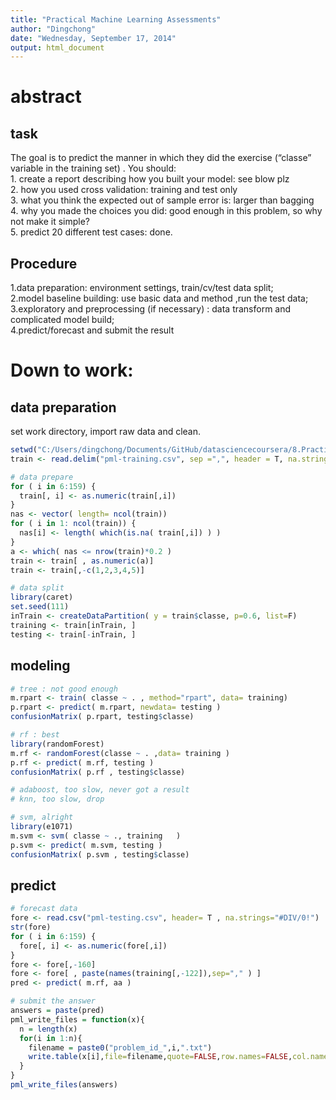 ```yaml
---
title: "Practical Machine Learning Assessments"
author: "Dingchong"
date: "Wednesday, September 17, 2014"
output: html_document
---
```


# abstract
## task
The goal is to predict the manner in which they did the exercise ("classe" variable in the training set) . You should:   
1. create a report describing how you built your model: see blow plz   
2. how you used cross validation: training and test only    
3. what you think the expected out of sample error is: larger than bagging    
4. why you made the choices you did: good enough in this problem, so why not make it simple?    
5. predict 20 different test cases: done.    

## Procedure   
1.data preparation: environment settings, train/cv/test data split;    
2.model baseline building: use basic data and method ,run the test data;   
3.exploratory and preprocessing (if necessary) : data transform and complicated model build;    
4.predict/forecast and submit the result

# Down to work:
## data preparation 
set work directory, import raw data and clean. 
```r
setwd("C:/Users/dingchong/Documents/GitHub/datasciencecoursera/8.Practical Machine Learning/homework")
train <- read.delim("pml-training.csv", sep =",", header = T, na.strings="#DIV/0!")

# data prepare
for ( i in 6:159) {
  train[, i] <- as.numeric(train[,i])
}
nas <- vector( length= ncol(train))
for ( i in 1: ncol(train)) {
  nas[i] <- length( which(is.na( train[,i]) ) )
}
a <- which( nas <= nrow(train)*0.2 ) 
train <- train[ , as.numeric(a)]
train <- train[,-c(1,2,3,4,5)]

# data split
library(caret)
set.seed(111)
inTrain <- createDataPartition( y = train$classe, p=0.6, list=F)
training <- train[inTrain, ]
testing <- train[-inTrain, ]
```

## modeling 
```r
# tree : not good enough
m.rpart <- train( classe ~ . , method="rpart", data= training)
p.rpart <- predict( m.rpart, newdata= testing )
confusionMatrix( p.rpart, testing$classe)

# rf : best
library(randomForest)
m.rf <- randomForest(classe ~ . ,data= training )
p.rf <- predict( m.rf, testing )
confusionMatrix( p.rf , testing$classe)

# adaboost, too slow, never got a result
# knn, too slow, drop

# svm, alright
library(e1071)
m.svm <- svm( classe ~ ., training   )
p.svm <- predict( m.svm, testing )
confusionMatrix( p.svm , testing$classe)

```

## predict
```r
# forecast data
fore <- read.csv("pml-testing.csv", header= T , na.strings="#DIV/0!")
str(fore)
for ( i in 6:159) {
  fore[, i] <- as.numeric(fore[,i])
}
fore <- fore[,-160]
fore <- fore[ , paste(names(training[,-122]),sep="," ) ]
pred <- predict( m.rf, aa )

# submit the answer
answers = paste(pred)
pml_write_files = function(x){
  n = length(x)
  for(i in 1:n){
    filename = paste0("problem_id_",i,".txt")
    write.table(x[i],file=filename,quote=FALSE,row.names=FALSE,col.names=FALSE)
  }
}
pml_write_files(answers)

```
